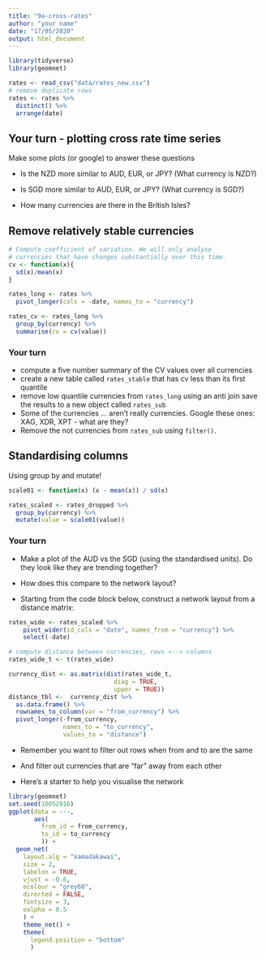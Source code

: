 ```yaml
---
title: "9a-cross-rates"
author: "your name"
date: "17/05/2020"
output: html_document
---
```


```r
library(tidyverse)
library(geomnet)
```


```r
rates <- read_csv("data/rates_new.csv")
# remove duplicate rows
rates <- rates %>% 
  distinct() %>%  
  arrange(date)
```

## Your turn - plotting cross rate time series

Make some plots (or google) to answer these questions

- Is the NZD more similar to AUD, EUR, or JPY? (What currency is NZD?)
- Is SGD more similar to AUD, EUR, or JPY? (What currency is SGD?)

- How many currencies are there in the British Isles? 


## Remove relatively stable currencies

```r
# Compute coefficient of variation. We will only analyse 
# currencies that have changes substantially over this time.
cv <- function(x){
  sd(x)/mean(x)
}

rates_long <- rates %>% 
  pivot_longer(cols = -date, names_to = "currency") 

rates_cv <- rates_long %>% 
  group_by(currency) %>% 
  summarise(cv = cv(value)) 
```

### Your turn

- compute a five number summary of the CV values over all currencies
- create a new table called `rates_stable` that has cv less than
its first quantile
- remove low quantile currencies from `rates_long` using an anti
join save the results to a new object called `rates_sub`
- Some of the currencies ... aren't really currencies. Google these ones: XAG, XDR, XPT - what are they?
- Remove the not currencies from `rates_sub` using `filter()`.


## Standardising columns

Using group by and mutate!

```r
scale01 <- function(x) (x - mean(x)) / sd(x)

rates_scaled <- rates_dropped %>%
  group_by(currency) %>% 
  mutate(value = scale01(value))
```

### Your turn

- Make a plot of the AUD vs the SGD (using the standardised units). Do they look like they are trending together?

- How does this compare to the network layout?
- Starting from the code block below, construct a network layout
from a distance matrix:

```r
rates_wide <- rates_scaled %>% 
    pivot_wider(id_cols = "date", names_from = "currency") %>%
    select(-date)

# compute distance between currencies, rows <--> columns 
rates_wide_t <- t(rates_wide)

currency_dist <- as.matrix(dist(rates_wide_t, 
                             diag = TRUE, 
                             upper = TRUE))
distance_tbl <-  currency_dist %>% 
  as.data.frame() %>%
  rownames_to_column(var = "from_currency") %>% 
  pivot_longer(-from_currency, 
               names_to = "to_currency",
               values_to = "distance")
```

- Remember you want to filter out rows when from and to are the same
- And filter out currencies that are "far" away from each other

- Here's a starter to help you visualise the network

```r
library(geomnet)
set.seed(10052016)
ggplot(data = ---, 
       aes(
         from_id = from_currency, 
         to_id = to_currency
         )) +
  geom_net(
    layout.alg = "kamadakawai",
    size = 2, 
    labelon = TRUE, 
    vjust = -0.6, 
    ecolour = "grey60",
    directed = FALSE, 
    fontsize = 3, 
    ealpha = 0.5
    ) +
    theme_net() +
    theme(
      legend.position = "bottom"
      )
```


